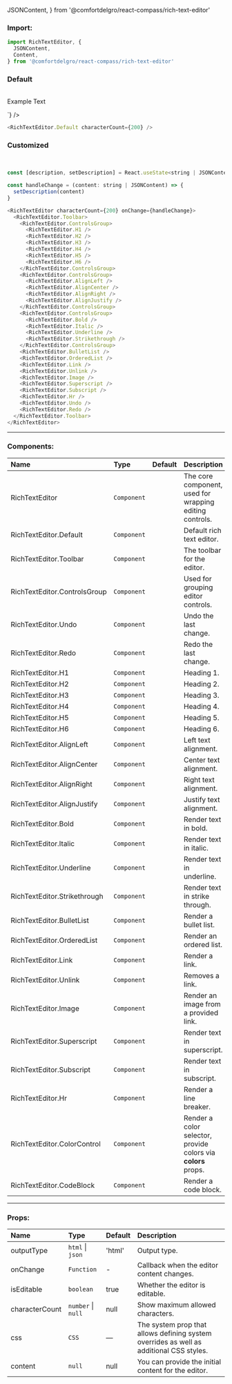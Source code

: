   JSONContent,
} from '@comfortdelgro/react-compass/rich-text-editor'


### Import:

```js
import RichTextEditor, {
  JSONContent,
  Content,
} from '@comfortdelgro/react-compass/rich-text-editor'
```

### Default

<br />
<RichTextEditor.Default characterCount={200} content={`<p>Example Text</p>`} />

```js
<RichTextEditor.Default characterCount={200} />
```

### Customized

<br />
<RichTextEditor characterCount={200}>
  <RichTextEditor.Toolbar>
    <RichTextEditor.ControlsGroup>
      <RichTextEditor.H1 />
      <RichTextEditor.H2 />
      <RichTextEditor.H3 />
      <RichTextEditor.H4 />
      <RichTextEditor.H5 />
      <RichTextEditor.H6 />
    </RichTextEditor.ControlsGroup>
    <RichTextEditor.ControlsGroup>
      <RichTextEditor.AlignLeft />
      <RichTextEditor.AlignCenter />
      <RichTextEditor.AlignRight />
      <RichTextEditor.AlignJustify />
    </RichTextEditor.ControlsGroup>
    <RichTextEditor.ControlsGroup>
      <RichTextEditor.Bold />
      <RichTextEditor.Italic />
      <RichTextEditor.Underline />
      <RichTextEditor.Strikethrough />
    </RichTextEditor.ControlsGroup>
    <RichTextEditor.BulletList />
    <RichTextEditor.OrderedList />
    <RichTextEditor.Link />
    <RichTextEditor.Unlink />
    <RichTextEditor.Image />
    <RichTextEditor.Superscript />
    <RichTextEditor.Subscript />
    <RichTextEditor.Hr />
    <RichTextEditor.Undo />
    <RichTextEditor.Redo />
  </RichTextEditor.Toolbar>
</RichTextEditor>

```js
const [description, setDescription] = React.useState<string | JSONContent>('')

const handleChange = (content: string | JSONContent) => {
  setDescription(content)
}

<RichTextEditor characterCount={200} onChange={handleChange}>
  <RichTextEditor.Toolbar>
    <RichTextEditor.ControlsGroup>
      <RichTextEditor.H1 />
      <RichTextEditor.H2 />
      <RichTextEditor.H3 />
      <RichTextEditor.H4 />
      <RichTextEditor.H5 />
      <RichTextEditor.H6 />
    </RichTextEditor.ControlsGroup>
    <RichTextEditor.ControlsGroup>
      <RichTextEditor.AlignLeft />
      <RichTextEditor.AlignCenter />
      <RichTextEditor.AlignRight />
      <RichTextEditor.AlignJustify />
    </RichTextEditor.ControlsGroup>
    <RichTextEditor.ControlsGroup>
      <RichTextEditor.Bold />
      <RichTextEditor.Italic />
      <RichTextEditor.Underline />
      <RichTextEditor.Strikethrough />
    </RichTextEditor.ControlsGroup>
    <RichTextEditor.BulletList />
    <RichTextEditor.OrderedList />
    <RichTextEditor.Link />
    <RichTextEditor.Unlink />
    <RichTextEditor.Image />
    <RichTextEditor.Superscript />
    <RichTextEditor.Subscript />
    <RichTextEditor.Hr />
    <RichTextEditor.Undo />
    <RichTextEditor.Redo />
  </RichTextEditor.Toolbar>
</RichTextEditor>
```

---

### Components:

| Name                         | Type        | Default | Description                                                   |
| :--------------------------- | :---------- | :------ | :------------------------------------------------------------ |
| RichTextEditor               | `Component` |         | The core component, used for wrapping editing controls.       |
| RichTextEditor.Default       | `Component` |         | Default rich text editor.                                     |
| RichTextEditor.Toolbar       | `Component` |         | The toolbar for the editor.                                   |
| RichTextEditor.ControlsGroup | `Component` |         | Used for grouping editor controls.                            |
| RichTextEditor.Undo          | `Component` |         | Undo the last change.                                         |
| RichTextEditor.Redo          | `Component` |         | Redo the last change.                                         |
| RichTextEditor.H1            | `Component` |         | Heading 1.                                                    |
| RichTextEditor.H2            | `Component` |         | Heading 2.                                                    |
| RichTextEditor.H3            | `Component` |         | Heading 3.                                                    |
| RichTextEditor.H4            | `Component` |         | Heading 4.                                                    |
| RichTextEditor.H5            | `Component` |         | Heading 5.                                                    |
| RichTextEditor.H6            | `Component` |         | Heading 6.                                                    |
| RichTextEditor.AlignLeft     | `Component` |         | Left text alignment.                                          |
| RichTextEditor.AlignCenter   | `Component` |         | Center text alignment.                                        |
| RichTextEditor.AlignRight    | `Component` |         | Right text alignment.                                         |
| RichTextEditor.AlignJustify  | `Component` |         | Justify text alignment.                                       |
| RichTextEditor.Bold          | `Component` |         | Render text in bold.                                          |
| RichTextEditor.Italic        | `Component` |         | Render text in italic.                                        |
| RichTextEditor.Underline     | `Component` |         | Render text in underline.                                     |
| RichTextEditor.Strikethrough | `Component` |         | Render text in strike through.                                |
| RichTextEditor.BulletList    | `Component` |         | Render a bullet list.                                         |
| RichTextEditor.OrderedList   | `Component` |         | Render an ordered list.                                       |
| RichTextEditor.Link          | `Component` |         | Render a link.                                                |
| RichTextEditor.Unlink        | `Component` |         | Removes a link.                                               |
| RichTextEditor.Image         | `Component` |         | Render an image from a provided link.                         |
| RichTextEditor.Superscript   | `Component` |         | Render text in superscript.                                   |
| RichTextEditor.Subscript     | `Component` |         | Render text in subscript.                                     |
| RichTextEditor.Hr            | `Component` |         | Render a line breaker.                                        |
| RichTextEditor.ColorControl  | `Component` |         | Render a color selector, provide colors via **colors** props. |
| RichTextEditor.CodeBlock     | `Component` |         | Render a code block.                                          |

---

### Props:

| Name           | Type               | Default | Description                                                                             |
| :------------- | :----------------- | :------ | :-------------------------------------------------------------------------------------- |
| outputType     | `html` \| `json`   | 'html'  | Output type.                                                                            |
| onChange       | `Function`         | -       | Callback when the editor content changes.                                               |
| isEditable     | `boolean`          | true    | Whether the editor is editable.                                                         |
| characterCount | `number` \| `null` | null    | Show maximum allowed characters.                                                        |
| css            | `CSS`              | —       | The system prop that allows defining system overrides as well as additional CSS styles. |
| content        | `null`             | null    | You can provide the initial content for the editor.                                     |
